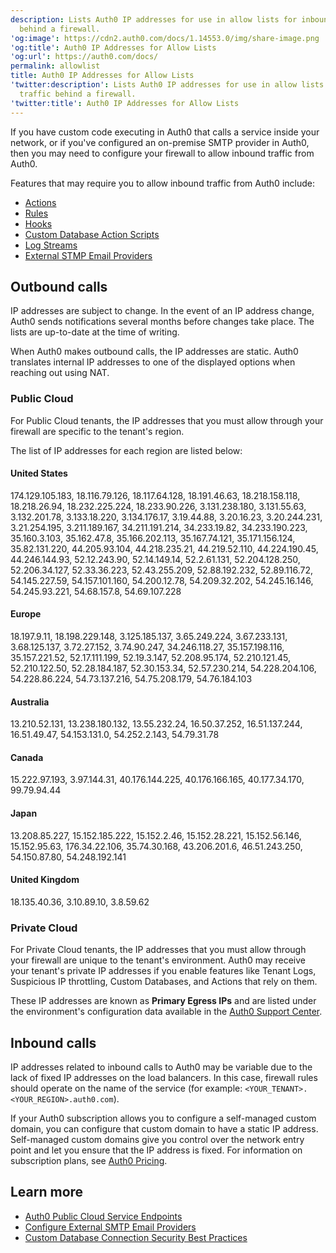 ```yaml
---
description: Lists Auth0 IP addresses for use in allow lists for inbound traffic
  behind a firewall.
'og:image': https://cdn2.auth0.com/docs/1.14553.0/img/share-image.png
'og:title': Auth0 IP Addresses for Allow Lists
'og:url': https://auth0.com/docs/
permalink: allowlist
title: Auth0 IP Addresses for Allow Lists
'twitter:description': Lists Auth0 IP addresses for use in allow lists for inbound
  traffic behind a firewall.
'twitter:title': Auth0 IP Addresses for Allow Lists
---
```

If you have custom code executing in Auth0 that calls a service inside your network, or if you've configured an on-premise SMTP provider in Auth0, then you may need to configure your firewall to allow inbound traffic from Auth0.

Features that may require you to allow inbound traffic from Auth0 include:

* [Actions](/customize/actions)
* [Rules](/customize/rules)
* [Hooks](/customize/hooks)
* [Custom Database Action Scripts](/authenticate/database-connections/custom-db/templates)
* [Log Streams](/customize/log-streams)
* [External STMP Email Providers](/customize/email/smtp-email-providers)

## Outbound calls

<Callout icon="file-lines" color="#0EA5E9" iconType="regular">

IP addresses are subject to change. In the event of an IP address change, Auth0 sends notifications several months before changes take place. The lists are up-to-date at the time of writing.

</Callout>

When Auth0 makes outbound calls, the IP addresses are static. Auth0 translates internal IP addresses to one of the displayed options when reaching out using NAT.

### Public Cloud

For Public Cloud tenants, the IP addresses that you must allow through your firewall are specific to the tenant's region.

The list of IP addresses for each region are listed below:

#### United States

174.129.105.183, 18.116.79.126, 18.117.64.128, 18.191.46.63, 18.218.158.118, 18.218.26.94, 18.232.225.224, 18.233.90.226, 3.131.238.180, 3.131.55.63, 3.132.201.78, 3.133.18.220, 3.134.176.17, 3.19.44.88, 3.20.16.23, 3.20.244.231, 3.21.254.195, 3.211.189.167, 34.211.191.214, 34.233.19.82, 34.233.190.223, 35.160.3.103, 35.162.47.8, 35.166.202.113, 35.167.74.121, 35.171.156.124, 35.82.131.220, 44.205.93.104, 44.218.235.21, 44.219.52.110, 44.224.190.45, 44.246.144.93, 52.12.243.90, 52.14.149.14, 52.2.61.131, 52.204.128.250, 52.206.34.127, 52.33.36.223, 52.43.255.209, 52.88.192.232, 52.89.116.72, 54.145.227.59, 54.157.101.160, 54.200.12.78, 54.209.32.202, 54.245.16.146, 54.245.93.221, 54.68.157.8, 54.69.107.228

#### Europe

18.197.9.11, 18.198.229.148, 3.125.185.137, 3.65.249.224, 3.67.233.131, 3.68.125.137, 3.72.27.152, 3.74.90.247, 34.246.118.27, 35.157.198.116, 35.157.221.52, 52.17.111.199, 52.19.3.147, 52.208.95.174, 52.210.121.45, 52.210.122.50, 52.28.184.187, 52.30.153.34, 52.57.230.214, 54.228.204.106, 54.228.86.224, 54.73.137.216, 54.75.208.179, 54.76.184.103

#### Australia

13.210.52.131, 13.238.180.132, 13.55.232.24, 16.50.37.252, 16.51.137.244, 16.51.49.47, 54.153.131.0, 54.252.2.143, 54.79.31.78

#### Canada

15.222.97.193, 3.97.144.31, 40.176.144.225, 40.176.166.165, 40.177.34.170, 99.79.94.44

#### Japan

13.208.85.227, 15.152.185.222, 15.152.2.46, 15.152.28.221, 15.152.56.146, 15.152.95.63, 176.34.22.106, 35.74.30.168, 43.206.201.6, 46.51.243.250, 54.150.87.80, 54.248.192.141

#### United Kingdom

18.135.40.36, 3.10.89.10, 3.8.59.62

### Private Cloud

For Private Cloud tenants, the IP addresses that you must allow through your firewall are unique to the tenant's environment. Auth0 may receive your tenant's private IP addresses if you enable features like Tenant Logs, <Tooltip tip="Suspicious IP Throttling: Form of attack protection that protects your tenant against suspicious logins targeting too many accounts from a single IP address." cta="View Glossary" href="/glossary?term=Suspicious+IP+throttling">Suspicious IP throttling</Tooltip>, Custom Databases, and Actions that rely on them.

These IP addresses are known as **Primary Egress IPs** and are listed under the environment's configuration data available in the [Auth0 Support Center](https://support.auth0.com/tenants/private).

## Inbound calls

IP addresses related to inbound calls to Auth0 may be variable due to the lack of fixed IP addresses on the load balancers. In this case, firewall rules should operate on the name of the service (for example: `<YOUR_TENANT>.<YOUR_REGION>.auth0.com`).

If your Auth0 subscription allows you to configure a self-managed <Tooltip tip="Custom Domain: Third-party domain with a specialized, or vanity, name." cta="View Glossary" href="/glossary?term=custom+domain">custom domain</Tooltip>, you can configure that custom domain to have a static IP address. Self-managed custom domains give you control over the network entry point and let you ensure that the IP address is fixed. For information on subscription plans, see [Auth0 Pricing](https://auth0.com/pricing).

## Learn more

* [Auth0 Public Cloud Service Endpoints](/troubleshoot/customer-support/operational-policies/public-cloud-service-endpoints)
* [Configure External SMTP Email Providers](/customize/email/smtp-email-providers)
* [Custom Database Connection Security Best Practices](/authenticate/database-connections/custom-db/custom-database-connections-scripts/connection-security)